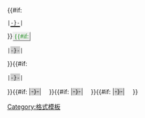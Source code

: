 <includeonly>{{#if:{{{text|}}}
 |<span style="border-bottom:2px solid black;">-{{{{text}}}}-</span>|
}}<span style="background-color:#EEE;color:green;border:2px outset #EEE;padding:1px 2px;cursor:default;font-family:'新細明體'">{{#if:{{{1|}}}
 |<span style="background-color:#CCC;">-{{{{1}}}}-</span>|　
}}{{#if:{{{2|}}}
 |<span style="background-color:#CCC;">-{{{{2}}}}-</span>|　
}}{{#if:{{{3|}}}
|<span style="background-color:#CCC;">-{{{{3}}}}-</span>|　
}}{{#if:{{{4|}}}
|<span style="background-color:#CCC;">-{{{{4}}}}-</span>|　
}}{{#if:{{{5|}}}
|<span style="background-color:#CCC;">-{{{{5}}}}-</span>|　
}}</span></includeonly><noinclude>{{esoteric}}{{documentation}}
[[Category:格式模板]]
</noinclude>